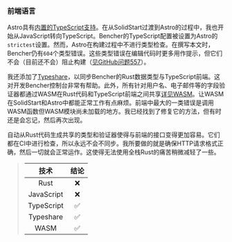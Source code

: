 ### 前端语言

Astro具有[内置的TypeScript支持][astro typescript]。在从SolidStart过渡到Astro的过程中，我也开始从JavaScript转向TypeScript。Bencher的TypeScript配置被设置为Astro的`strictest`设置。然而，Astro在构建过程中不进行类型检查。在撰写本文时，Bencher仍有`604`个类型错误。这些类型错误在编辑代码时更多用作提示，但它们不会（目前还不会）阻止构建（[见GitHub问题557][github issue 557]）。

我还添加了[Typeshare][typeshare github]，以同步Bencher的Rust数据类型与TypeScript前端。这对开发Bencher控制台非常有帮助。此外，所有针对用户名、电子邮件等的字段验证器都通过WASM在Rust代码和TypeScript前端之间共享[详见WASM][github wasm bindgen]。让WASM在SolidStart和Astro中都能正常工作有点麻烦。前端中最大的一类错误是调用WASM函数但WASM模块尚未加载的地方。我已经找到了修复它的方法，但有时还是会忘记，然后再次出现。

自动从Rust代码生成共享的类型和验证器使得与前端的接口变得更加容易。它们都在CI中进行检查，所以永远不会不同步。我所要做的就是确保HTTP请求格式正确，然后一切就会正常运作。这使得无法使用全栈Rust的痛苦稍微减轻了一些。

> |   技术    |  结论  |
> | :--------: | :----: |
> |    Rust    |   ❌   |
> | JavaScript |   ❌   |
> | TypeScript |   ✅   |
> | Typeshare  |   ✅   |
> |    WASM    |   ✅   |

[astro typescript]: https://docs.astro.build/guides/typescript/
[github issue 557]: https://github.com/bencherdev/bencher/issues/557
[typeshare github]: https://github.com/1Password/typeshare
[github wasm bindgen]: https://github.com/rustwasm/wasm-bindgen
